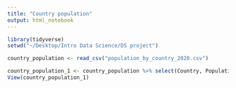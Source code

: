 ```yaml
---
title: "Country population"
output: html_notebook
---
```


 

```r
library(tidyverse)
setwd("~/Desktop/Intro Data Science/DS project")

country_population <- read_csv("population_by_country_2020.csv")

country_population_1 <- country_population %>% select(Country, Population_2020)
View(country_population_1)
```


